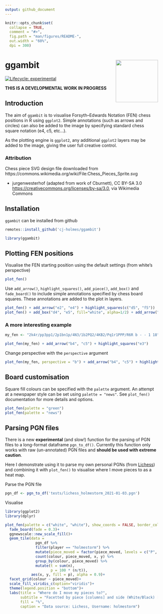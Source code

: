 ```yaml
---
output: github_document
---
```


<!-- README.md is generated from README.Rmd. Please edit that file -->

```r
knitr::opts_chunk$set(
  collapse = TRUE,
  comment = "#>",
  fig.path = "man/figures/README-",
  out.width = "60%",
  dpi = 300)
```

# ggambit <img src="data-raw/hex-logo/ggambit-hex-logo.png" align="right" height="139"/>

<!-- badges: start -->
[![Lifecycle: experimental](https://img.shields.io/badge/lifecycle-experimental-orange.svg)](https://www.tidyverse.org/lifecycle/#experimental)
<!-- badges: end -->

**THIS IS A DEVELOPMENTAL WORK IN PROGRESS**

## Introduction
The aim of `ggambit` is to visualise Forsyth–Edwards Notation (FEN) chess positions in R using `ggplot2`. Simple annotations (such as arrows and circles) can also be added to the image by specifying standard chess square notation (e4, c5, etc...). 

As the plotting engine is `ggplot2`, any additional `ggplot2` layers may be added to the image, giving the user full creative control.

### Attribution
Chess piece SVG design file downloaded from https://commons.wikimedia.org/wiki/File:Chess_Pieces_Sprite.svg
  
  * jurgenwesterhof (adapted from work of Cburnett), CC BY-SA 3.0 <https://creativecommons.org/licenses/by-sa/3.0>, via Wikimedia Commons

## Installation
`ggambit` can be installed from github
```r
remotes::install_github('cj-holmes/ggambit')
```

```r
library(ggambit)
```

## Plotting FEN positions
Visualise the FEN starting position using the default settings (from white's perspective)
```r
plot_fen()
```

Use `add_arrow()`, `highlight_squares()`, `add_piece()`, `add_box()` and `fade_board()` to include simple annotations specified by chess board squares. These annotations are added to the plot in layers.
```r
plot_fen() + add_arrow("e2", "e4") + highlight_squares(c("d5", "f5"))
plot_fen() + add_box("d4", "e5", fill="white", alpha=1/2) + add_arrow("c2", "c4")

```

### A more interesting example
```r
my_fen <- "2k4r/pp3pp1/2p1bn1p/4N3/1b2PQ2/4KB2/Pq1r1PPP/R6R b - - 1 18"
```

```r
plot_fen(my_fen) + add_arrow("b4", "c5") + highlight_squares("e3")
```

Change perspective with the `perspective` argument
```r
plot_fen(my_fen, perspective = "b") + add_arrow("b4", "c5") + highlight_squares("e3")
```

## Board customisation
Square fill colours can be specified with the `palette` argument. An attempt at a newspaper style can be set using `palette = "news"`. See `plot_fen()` documentation for more details and options.
```r
plot_fen(palette = "green")
plot_fen(palette = "news")
```

## Parsing PGN files
There is a new **experimental** (and slow!) function for the parsing of PGN files to a long-format dataframe `pgn_to_df()`. Currently this function only works with raw (un-annotated) PGN files and **should be used with extreme caution**.

Here I demonstrate using it to parse my own personal PGNs (from [Lichess](https://lichess.org/)) and combining it with `plot_fen()` to visualise where I move pieces to as a heat map.

Parse the PGN file
```r
pgn_df <- pgn_to_df('tests/lichess_holmestorm_2021-01-03.pgn')
```

Visualise 
```r
library(ggplot2)
library(dplyr)

plot_fen(palette = c("white", "white"), show_coords = FALSE, border_col = 1)+
  fade_board(fade = 0.3)+
  ggnewscale::new_scale_fill()+
  geom_tile(data =
              pgn_df %>%
              filter(player == "holmestorm") %>%
              mutate(piece_moved = factor(piece_moved, levels = c("P", "B", "N", "R", "Q", "K"))) %>%
              count(colour, piece_moved, x, y) %>%
              group_by(colour, piece_moved) %>%
              mutate(t = sum(n),
                     p = 100 * (n/t)),
            aes(x, y, fill = p), alpha = 0.9)+
  facet_grid(colour ~ piece_moved)+
  scale_fill_viridis_c(option="viridis")+
  theme(legend.position = "bottom")+
  labs(title = "Where do I move my pieces to?",
       subtitle = "Facetted by piece [columns] and side (White/Black) [rows]",
       fill = "%",
       caption = "Data source: Lichess, Username: holmestorm")
```

